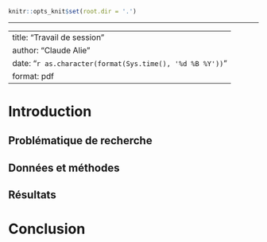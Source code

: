 ```r
knitr::opts_knit$set(root.dir = '.')
```

------------------------------------------------------------------------

---
title: "Travail de session"
author: "Claude Alie"
date: "`r as.character(format(Sys.time(), '%d %B %Y'))`"
format: pdf
---

# Introduction

## Problématique de recherche

## Données et méthodes

## Résultats

# Conclusion

# 
